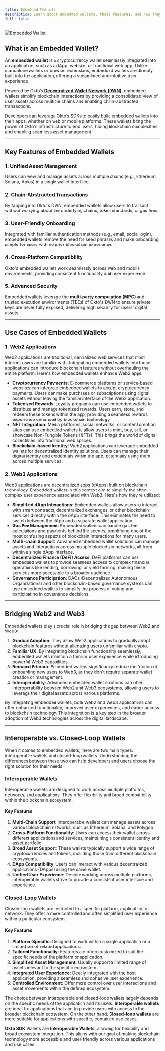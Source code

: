 ```yaml
---
title: Embedded Wallets
description: Learn about embedded wallets, their features, and how they simplify blockchain interactions by integrating Okto's Decentralized Wallet Network.
full: false
---
```


![Embedded Wallet](/images/embedded-wallet.png)

## What is an Embedded Wallet?

An **embedded wallet** is a cryptocurrency wallet seamlessly integrated into an application, such as a dApp, website, or traditional web app. Unlike standalone wallets or browser extensions, embedded wallets are directly built into the application, offering a streamlined and intuitive user experience. 

Powered by Okto’s [**Decentralized Wallet Network (DWN)**](#), embedded wallets simplify blockchain interactions by providing a consolidated view of user assets across multiple chains and enabling chain-abstracted transactions.

Developers can leverage [Okto’s SDKs](../okto-sdk/supported-sdk-platforms) to easily build embedded wallets into their apps, whether on web or mobile platforms. These wallets bring the power of Okto's infrastructure to end users, hiding blockchain complexities and enabling seamless asset management.

---

## Key Features of Embedded Wallets

### 1. **Unified Asset Management**
Users can view and manage assets across multiple chains (e.g., Ethereum, Solana, Aptos) in a single wallet interface.

### 2. **Chain-Abstracted Transactions**
By tapping into Okto's DWN, embedded wallets allow users to transact without worrying about the underlying chains, token standards, or gas fees.

### 3. **User-Friendly Onboarding**
Integrated with familiar authentication methods (e.g., email, social login), embedded wallets remove the need for seed phrases and make onboarding simple for users with no prior blockchain experience.

### 4. **Cross-Platform Compatibility**
Okto's embedded wallets work seamlessly across web and mobile environments, providing consistent functionality and user experience.

### 5. **Advanced Security**
Embedded wallets leverage the **multi-party computation (MPC)** and trusted execution environments (TEEs) of Okto's DWN to ensure private keys are never fully exposed, delivering high security for users’ digital assets.

---

## Use Cases of Embedded Wallets

### 1. **Web2 Applications**
Web2 applications are traditional, centralized web services that most internet users are familiar with. Integrating embedded wallets into these applications can introduce blockchain features without overhauling the entire platform. Here's how embedded wallets enhance Web2 apps:
- **Cryptocurrency Payments**: E-commerce platforms or service-based websites can integrate embedded wallets to accept cryptocurrency payments. Users can make purchases or subscriptions using digital assets without leaving the familiar interface of the Web2 application.
- **Tokenized Rewards**: Loyalty programs can use embedded wallets to distribute and manage tokenized rewards. Users earn, store, and redeem these tokens within the app, providing a seamless rewards experience enhanced by blockchain technology.
- **NFT Integration**: Media platforms, social networks, or content creation sites can use embedded wallets to allow users to mint, buy, sell, or showcase Non-Fungible Tokens (NFTs). This brings the world of digital collectibles into traditional web spaces.
- **Blockchain-based Identity**: Web2 applications can leverage embedded wallets for decentralized identity solutions. Users can manage their digital identity and credentials within the app, potentially using them across multiple services.


### 2. **Web3 Applications**
Web3 applications are decentralized apps (dApps) built on blockchain technology. Embedded wallets in this context aim to simplify the often complex user experience associated with Web3. Here's how they're utilized:
- **Simplified dApp Interactions**: Embedded wallets allow users to interact with smart contracts, decentralized exchanges, or other blockchain services directly within the dApp interface. This eliminates the need to switch between the dApp and a separate wallet application.
- **Gas Fee Management**: Embedded wallets can handle gas fee calculations and payments behind the scenes, simplifying one of the most confusing aspects of blockchain interactions for many users.
- **Multi-chain Support**: Advanced embedded wallet solutions can manage assets and interactions across multiple blockchain networks, all from within a single dApp interface.
- **Decentralized Finance (DeFi) Access**: DeFi platforms can use embedded wallets to provide seamless access to complex financial operations like lending, borrowing, or yield farming, making these services more accessible to a broader audience.
- **Governance Participation**: DAOs (Decentralized Autonomous Organizations) and other blockchain-based governance systems can use embedded wallets to simplify the process of voting and participating in governance decisions.

---

## Bridging Web2 and Web3

Embedded wallets play a crucial role in bridging the gap between Web2 and Web3:
1. **Gradual Adoption**: They allow Web2 applications to gradually adopt blockchain features without alienating users unfamiliar with crypto.
2. **Familiar UX**: By integrating blockchain functionality seamlessly, embedded wallets maintain a familiar user experience while introducing powerful Web3 capabilities.
3. **Reduced Friction**: Embedded wallets significantly reduce the friction of onboarding new users to Web3, as they don't require separate wallet creation or management.
4. **Interoperability**: Advanced embedded wallet solutions can offer interoperability between Web2 and Web3 ecosystems, allowing users to leverage their digital assets across various platforms.

By integrating embedded wallets, both Web2 and Web3 applications can offer enhanced functionality, improved user experiences, and easier access to blockchain technology. This integration is a key step in the broader adoption of Web3 technologies across the digital landscape.

---

## Interoperable vs. Closed-Loop Wallets
When it comes to embedded wallets, there are two main types: interoperable wallets and closed-loop wallets. Understanding the differences between these two can help developers and users choose the right solution for their needs.

### Interoperable Wallets
Interoperable wallets are designed to work across multiple platforms, networks, and applications. They offer flexibility and broad compatibility within the blockchain ecosystem.

#### Key Features
1. **Multi-Chain Support**: Interoperable wallets can manage assets across various blockchain networks, such as Ethereum, Solana, and Polygon.
2. **Cross-Platform Functionality**: Users can access their wallet across different applications and services, maintaining a consistent identity and asset portfolio.
3. **Broad Asset Support**: These wallets typically support a wide range of cryptocurrencies and tokens, including those from different blockchain ecosystems.
4. **DApp Compatibility**: Users can interact with various decentralized applications (DApps) using the same wallet.
5. **Unified User Experience**: Despite working across multiple platforms, interoperable wallets strive to provide a consistent user interface and experience.

### Closed-Loop Wallets
Closed-loop wallets are restricted to a specific platform, application, or network. They offer a more controlled and often simplified user experience within a particular ecosystem.

#### Key Features
1. **Platform-Specific**: Designed to work within a single application or a limited set of related applications.
2. **Tailored Functionality**: Features are often customized to suit the specific needs of the platform or application.
3. **Simplified Asset Management**: Usually support a limited range of assets relevant to the specific ecosystem.
4. **Integrated User Experience**: Deeply integrated with the host application, providing a seamless and cohesive user experience.
5. **Controlled Environment**: Offer more control over user interactions and asset movements within the defined ecosystem.

The choice between interoperable and closed-loop wallets largely depends on the specific needs of the application and its users. **Interoperable wallets** are ideal for applications that aim to provide users with access to the broader blockchain ecosystem. On the other hand, **Closed-loop wallets** are more suitable for applications with specific, contained use cases.

**Okto SDK** Wallets are **Interoperable Wallets**, allowing for flexibility and broad ecosystem integration. This aligns with our goal of making blockchain technology more accessible and user-friendly across various applications and use cases.

